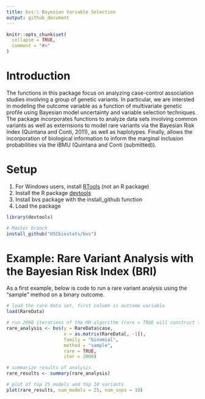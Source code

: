 ```yaml
---
title: bvs:\ Bayesian Variable Selection
output: github_document
---
```


<!-- README.md is generated from README.Rmd. Please edit that file -->

```r
knitr::opts_chunk$set(
  collapse = TRUE,
  comment = "#>"
)
```

# Introduction

The functions in this package focus on analyzing case-control association studies involving a group of genetic variants. 
In particular, we are intersted in modeling the outcome variable as a function of multivariate genetic profile using
Bayesian model uncertainty and variable selection techniques. The package incorporates functions to analyze data sets
involving common variants as well as externsions to model rare variants via the Bayesian Risk Index (Quintana and Conti, 2011), 
as well as haplotypes. Finally, allows the incorporation of biological information to inform the marginal inclusion probabilities
via the iBMU (Quintana and Conti (submitted)).

# Setup

1. For Windows users, install [RTools](https://cran.r-project.org/bin/windows/Rtools/) (not an R package)
2. Install the R package [devtools](https://github.com/hadley/devtools)
3. Install bvs package with the install_github function 
4. Load the package

```r
library(devtools)

# Master branch
install_github("USCbiostats/bvs")
```

# Example: Rare Variant Analysis with the Bayesian Risk Index (BRI)

As a first example, below is code to run a rare variant analysis using the "sample" method on a binary outcome.

```r
# load the rare data set, first column is outcome variable
load(RareData)

# run 2000 iterations of the MH algorithm (rare = TRUE will construct the BRI) 
rare_analysis <- bvs(y = RareData$case, 
                     x = as.matrix(RareData[, -1]),
                     family = "binomial",
                     method = "sample", 
                     rare = TRUE,
                     iter = 2000)

# summarize results of analysis
rare_results <- summary(rare_analysis)

# plot of top 25 models and top 10 variants
plot(rare_results, num_models = 25, num_snps = 10)
```




